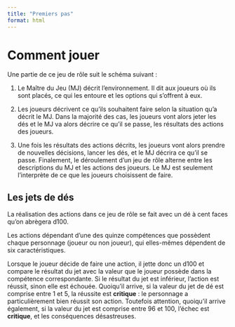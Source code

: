 ```yaml
---
title: "Premiers pas"
format: html
---
```


# Comment jouer

Une partie de ce jeu de rôle suit le schéma suivant :

1. Le Maître du Jeu (MJ) décrit l'environnement. Il dit aux joueurs où ils sont placés, ce qui les entoure et les options qui s'offrent à eux. 

2. Les joueurs décrivent ce qu'ils souhaitent faire selon la situation qu'a décrit le MJ. Dans la majorité des cas, les joueurs vont alors jeter les dés et le MJ va alors décrire ce qu'il se passe, les résultats des actions des joueurs.

3. Une fois les résultats des actions décrits, les joueurs vont alors prendre de nouvelles décisions, lancer les dés, et le MJ décrira ce qu'il se passe. Finalement, le déroulement d'un jeu de rôle alterne entre les descriptions du MJ et les actions des joueurs. Le MJ est seulement l'interprète de ce que les joueurs choisissent de faire. 

## Les jets de dés

La réalisation des actions dans ce jeu de rôle se fait avec un dé à cent faces qu'on abrègera d100.

Les actions dépendant d'une des quinze compétences que possèdent chaque personnage (joueur ou non joueur), qui elles-mêmes dépendent de six caractéristiques. 

Lorsque le joueur décide de faire une action, il jette donc un d100 et compare le résultat du jet avec la valeur que le joueur possède dans la compétence correspondante. Si le résultat du jet est inférieur, l'action est réussit, sinon elle est échouée. Quoiqu'il arrive, si la valeur du jet de dé est comprise entre 1 et 5, la réussite est **critique** : le personnage a particulièrement bien réussit son action. Toutefois attention, quoiqu'il arrive également, si la valeur du jet est comprise entre 96 et 100, l'échec est **critique**, et les conséquences désastreuses.